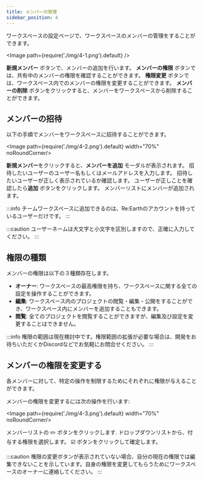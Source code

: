 ```yaml
---
title: メンバーの管理
sidebar_position: 4
---
```



ワークスペースの設定ページで、ワークスペースのメンバーの管理をすることができます。

<Image path={require('./img/4-1.png').default} />

<Order>
  <List>
    <strong>新規メンバー</strong> ボタンで、メンバーの追加を行います。
  </List>
  <List>
    <strong>メンバーの権限</strong> ボタンでは、共有中のメンバーの権限を確認することができます。
  </List>
  <List>
    <strong>権限変更</strong> ボタンでは、ワークスペース内でのメンバーの権限を変更することができます。
  </List>
  <List>
    <strong>メンバーの削除</strong> ボタンをクリックすると、メンバーをワークスペースから削除することができます。
  </List>
</Order>

## メンバーの招待

以下の手順でメンバーをワークスペースに招待することができます。

<Image path={require('./img/4-2.png').default} width="70%" noRoundCorner/>

<Order>
  <ListByNumber>
    <strong>新規メンバー</strong>をクリックすると、<strong>メンバーを追加</strong> モーダルが表示されます。
  </ListByNumber>
  <ListByNumber>
    招待したいユーザーのユーザー名もしくはメールアドレスを入力します。
  </ListByNumber>
  <ListByNumber>
    招待したいユーザーが正しく表示されているか確認します。
  </ListByNumber>
  <ListByNumber>
    ユーザーが正しことを確認したら<strong>追加</strong> ボタンをクリックします。
  </ListByNumber>
  <ListByNumber>
    メンバーリストにメンバーが追加されます。
  </ListByNumber>
</Order>

:::info
チームワークスペースに追加できるのは、Re:Earthのアカウントを持っているユーザーだけです。
:::

:::caution
ユーザーネームは大文字と小文字を区別しますので、正確に入力してください。
:::

## 権限の種類

メンバーの権限は以下の３種類存在します。

- **オーナー**: ワークスペースの最高権限を持ち、ワークスペースに関する全ての設定を操作することができます。
- **編集**: ワークスペース内のプロジェクトの閲覧・編集・公開をすることができ、ワークスペース内にメンバーを追加することもできます。
- **閲覧**: 全てのプロジェクトを閲覧することができますが、編集及び設定を変更することはできません。

:::info
権限の範囲は現在検討中です。権限範囲の拡張が必要な場合は、開発をお待ちいただくかDiscordなどでお気軽にお問合せください。
:::

## メンバーの権限を変更する

各メンバーに対して、特定の操作を制限するためにそれぞれに権限が与えることができます。

メンバーの権限を変更するには次の操作を行います:

<Image path={require('./img/4-3.png').default} width="70%" noRoundCorner/>

<Order>
  <ListByNumber>
    メンバーリストの ✏️ ボタンをクリックします.
  </ListByNumber>
  <ListByNumber>
    ドロップダウンリストから、付与する権限を選択します。
  </ListByNumber>
  <ListByNumber>
    ☑️ ボタンをクリックして確定します。
  </ListByNumber>
</Order>

:::caution
権限の変更ボタンが表示されていない場合、自分の現在の権限では編集できないことを示しています。自身の権限を変更してもらうためにワークスペースのオーナーに連絡してください。
:::
